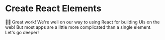 # Create React Elements

<EpicVideo url="https://www.epicreact.dev/tutorials/get-started-with-react/create-react-elements/solution" />

👨‍💼 Great work! We're well on our way to using React for building UIs on the web!
But most apps are a little more complicated than a single element. Let's go
deeper!
